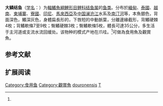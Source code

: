 {{Speciesbox
| name = 大鳞结鱼
| status = NE
| status_system = IUCN3.1
| image = 
| genus = Tor
| species = douronensis
| authority = Cuvier et Valenciennes, 1842<ref name='id6001'>{{cite web| url =http://www.bioinfo.cn/db05/BjdwSpecies.php?action=view&id=6001| title =大鳞结鱼| work =中国动物物种编目数据库| publisher =中国科学院微生物研究所| author =中国科学院动物研究所| accessdate =2009-04-11| deadurl =yes| archiveurl =https://web.archive.org/web/20160305062425/http://www.bioinfo.cn/db05/BjdwSpecies.php?action=view&id=6001| archivedate =2016-03-05}}</ref>
| synonyms = *''Barbus douronensis''<br /><small>Valenciennes, 1842</small>
*''Labeobarbus douronensis''<br /><small>Valenciennes, 1842</small>
}}

'''大鳞结鱼'''（[[学名|学名]]：{{lang|la|''Tor douronensis''}}）为[[輻鰭魚綱|輻鰭魚綱]][[鯉形目|鯉形目]][[鲤科|鲤科]][[结鱼属|结鱼属]]的[[鱼类|鱼类]]。分布於[[緬甸|緬甸]]、[[泰國|泰國]]、[[越南|越南]]、[[柬埔寨|柬埔寨]]、[[寮國|寮國]]、[[印尼|印尼]]、[[馬來西亞|馬來西亞]]及[[中国|中国]][[澜沧江|澜沧江]]水系及[[南汀河|南汀河]]等，本魚銀色，背面深色，鰭深灰色，身體扁長形的，下唇短的中動脈葉，分離邊緣截形，背鰭硬棘4枚；背鰭軟條7至9枚；臀鰭硬棘3枚；臀鰭軟條5枚，體長可達35公分，多生活于主河道或支流水流回缓处。该物种的模式产地在爪哇。<ref name='id6001'/>可做為食用魚及觀賞魚。

== 参考文献 ==
{{reflist}}

== 扩展阅读 ==
{{refbegin}}
{{wikispecies-inline|Tor douronensis|大鳞结鱼}}
{{refend}}
{{Taxonbar|from=Q1040065}}

[[Category:食用鱼|Category:食用鱼]]
[[Category:觀賞魚|Category:觀賞魚]]
[[Category:结鱼属|douronensis]]
[[Category:1842年描述的魚類|T]]


{{鯉形目小作品}}